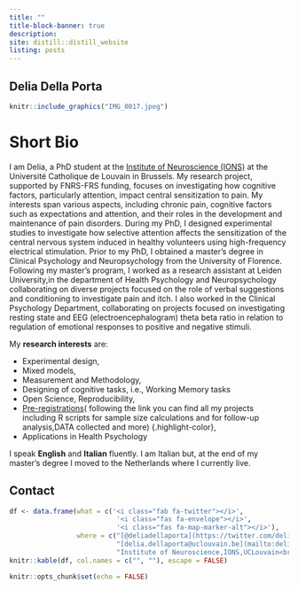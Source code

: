 ```yaml
---
title: ""
title-block-banner: true
description: 
site: distill::distill_website
listing: posts
---
```

:::{#hero-heading}

:::

## Delia Della Porta
:::{.floatting}

```r
knitr::include_graphics("IMG_0017.jpeg")
```



# Short Bio 
I am Delia, a PhD student at the [Institute of Neuroscience (IONS)](https://www.nocions.org/) at the Université Catholique de Louvain in Brussels. My research project, supported by FNRS-FRS funding, focuses on investigating how cognitive factors, particularly attention, impact central sensitization to pain. My interests span various aspects, including chronic pain, cognitive factors such as expectations and attention, and their roles in the development and maintenance of pain disorders. During my PhD, I designed experimental studies to investigate how selective attention affects the sensitization of the central nervous system induced in healthy volunteers using high-frequency electrical stimulation. Prior to my PhD, I obtained a master's degree in Clinical Psychology and Neuropsychology from the University of Florence. Following my master's program, I worked as a research assistant at Leiden University,in the department of Health Psychology and Neuropsychology collaborating on diverse projects focused on the role of verbal suggestions and conditioning to investigate pain and itch. I also worked in the Clinical Psychology Department, collaborating on projects focused on investigating resting state and EEG (electroencephalogram) theta beta ratio in relation to regulation of emotional responses to positive and negative stimuli. 

My **research interests** are:

* [Experimental design]{.highlight-color},
* [Mixed models]{.highlight-color},
* [Measurement and Methodology]{.highlight-color},
* [Designing of cognitive tasks, i.e., Working Memory tasks]{.highlight-color}
* [Open Science, Reproducibility]{.highlight-color},
* [Pre-registrations](https://osf.io/profile/)( following the link you can find all my projects including R scripts for sample size calculations and for follow-up analysis,DATA collected and more) {.highlight-color},
* Applications in [Health Psychology]{.highlight-color}

I speak **English** and **Italian** fluently. I am Italian but, at the end of my master's degree I moved to the Netherlands where I currently live. 

## Contact 
```r
df <- data.frame(what = c('<i class="fab fa-twitter"></i>',
                           '<i class="fas fa-envelope"></i>',
                           '<i class="fas fa-map-marker-alt"></i>'),
                 where = c("[@deliadellaporta](https://twitter.com/deliadellaporta)",
                           "[delia.dellaporta@uclouvain.be](mailto:delia.dellaporta@uclouvain.be)",
                           "Institute of Neuroscience,IONS,UCLouvain<br>Avenue Mounier 53/B1.53.04 <br>1200 Woluwe-Saint-Lambert <br>Belgium"))
knitr::kable(df, col.names = c("", ""), escape = FALSE)
```


```r
knitr::opts_chunk$set(echo = FALSE)
```

:::
